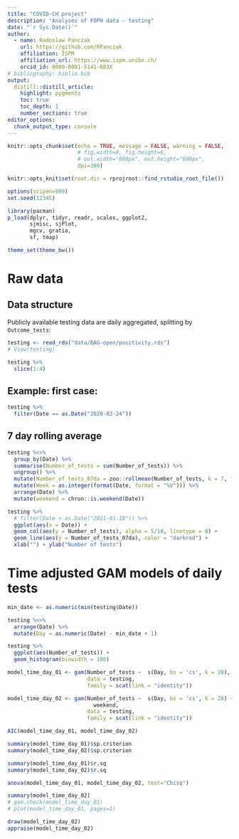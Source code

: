 ```yaml
---
title: "COVID-CH project"
description: "Analyses of FOPH data - testing"
date: "`r Sys.Date()`"
author:
  - name: Radoslaw Panczak 
    url: https://github.com/RPanczak
    affiliation: ISPM
    affiliation_url: https://www.ispm.unibe.ch/
    orcid_id: 0000-0001-5141-683X
# bibliography: biblio.bib
output:
  distill::distill_article:
    highlight: pygments
    toc: true
    toc_depth: 1
    number_sections: true
editor_options: 
  chunk_output_type: console
---
```


<!-- ------------------------------------------------------------ --> 
<!-- ------------------------------------------------------------ --> 

```r
knitr::opts_chunk$set(echo = TRUE, message = FALSE, warning = FALSE, 
                      # fig.width=8, fig.height=6, 
                      # out.width="800px", out.height="600px",
                      dpi=300)

knitr::opts_knit$set(root.dir = rprojroot::find_rstudio_root_file())

options(scipen=999)
set.seed(12345)

library(pacman) 
p_load(dplyr, tidyr, readr, scales, ggplot2,
       sjmisc, sjPlot,
       mgcv, gratia,
       sf, tmap)

theme_set(theme_bw())
```

<!-- ------------------------------------------------------------ --> 

# Raw data 

## Data structure

Publicly available testing data are daily aggregated, splitting by `Outcome_tests`:

```r
testing <- read_rds("data/BAG-open/positivity.rds") 
# View(testing)

testing %>% 
  slice(1:4)
```

## Example: first case:

```r
testing %>% 
  filter(Date == as.Date("2020-02-24"))
```

## 7 day rolling average

```r
testing %<>% 
  group_by(Date) %>% 
  summarise(Number_of_tests = sum(Number_of_tests)) %>% 
  ungroup() %>% 
  mutate(Number_of_tests_07da = zoo::rollmean(Number_of_tests, k = 7, fill = NA)) %>% 
  mutate(Week = as.integer(format(Date, format = "%V"))) %>% 
  arrange(Date) %>% 
  mutate(weekend = chron::is.weekend(Date))
```

```r
testing %>% 
  # filter(Date < as.Date("2021-01-18")) %>% 
  ggplot(aes(x = Date)) + 
  geom_col(aes(y = Number_of_tests), alpha = 5/10, linetype = 0) + 
  geom_line(aes(y = Number_of_tests_07da), color = "darkred") + 
  xlab("") + ylab("Number of tests") 
```

<!-- ------------------------------------------------------------ --> 

# Time adjusted GAM models of daily tests

```r
min_date <- as.numeric(min(testing$Date))

testing %<>% 
  arrange(Date) %>% 
  mutate(Day = as.numeric(Date) - min_date + 1)

testing %>% 
  ggplot(aes(Number_of_tests)) +
  geom_histogram(binwidth = 100)
```


```r
model_time_day_01 <- gam(Number_of_tests ~  s(Day, bs = 'cs', k = 28), 
                         data = testing, 
                         family = scat(link = "identity"))

model_time_day_02 <- gam(Number_of_tests ~  s(Day, bs = 'cs', k = 28) +
                           weekend, 
                         data = testing, 
                         family = scat(link = "identity"))
```

```r
AIC(model_time_day_01, model_time_day_02)

summary(model_time_day_01)$sp.criterion
summary(model_time_day_02)$sp.criterion

summary(model_time_day_01)$r.sq
summary(model_time_day_02)$r.sq

anova(model_time_day_01, model_time_day_02, test="Chisq")
```

```r
summary(model_time_day_02)
# gam.check(model_time_day_01)
# plot(model_time_day_01, pages=1)

draw(model_time_day_02)
appraise(model_time_day_02)
```




